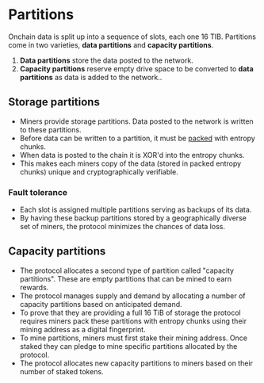 # Partitions

Onchain data is split up into a sequence of slots, each one 16 TIB. Partitions come in two varieties, **data partitions** and **capacity partitions**.

1. **Data partitions** store the data posted to the network.
1. **Capacity partitions** reserve empty drive space to be converted to **data partitions** as data is added to the network.. 

## Storage partitions

- Miners provide storage partitions. Data posted to the network is written to these partitions.
- Before data can be written to a partition, it must be [packed](./packing) with entropy chunks.
- When data is posted to the chain it is XOR'd into the entropy chunks.
- This makes each miners copy of the data (stored in packed entropy chunks) unique and cryptographically verifiable.

### Fault tolerance

- Each slot is assigned multiple partitions serving as backups of its data.
- By having these backup partitions stored by a geographically diverse set of miners, the protocol minimizes the chances of data loss.

## Capacity partitions

- The protocol allocates a second type of partition called "capacity partitions". These are empty partitions that can be mined to earn rewards.
- The protocol manages supply and demand by allocating a number of capacity partitions based on anticipated demand.
- To prove that they are providing a full 16 TiB of storage the protocol requires miners pack these partitions with entropy chunks using their mining address as a digital fingerprint.
- To mine partitions, miners must first stake their mining address. Once staked they can pledge to mine specific partitions allocated by the protocol.
- The protocol allocates new capacity partitions to miners based on their number of staked tokens.
